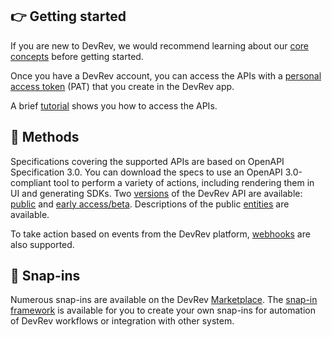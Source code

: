 ## 👉 Getting started

If you are new to DevRev, we would recommend learning about our [core concepts](https://docs.devrev.ai/intro) before getting started.

Once you have a DevRev account, you can access the APIs with a [personal access token](./authentication) (PAT) that you create in the DevRev app.

A brief [tutorial](./welcome) shows you how to access the APIs.

## 🧬 Methods

Specifications covering the supported APIs are based on OpenAPI Specification 3.0. You can download the specs to use an OpenAPI 3.0-compliant tool to perform a variety of actions, including rendering them in UI and generating SDKs. Two [versions](./versioning) of the DevRev API are available: [public](https://devrev.ai/docs/apis/methods) and [early access/beta](https://devrev.ai/docs/apis/beta-api-spec). Descriptions of the public [entities](./entities) are available.

To take action based on events from the DevRev platform, [webhooks](./webhooks) are also supported. 

## 🧩 Snap-ins

Numerous snap-ins are available on the DevRev [Marketplace](https://devrev.ai/marketplace). The [snap-in framework](./snapin-concepts) is available for you to create your own snap-ins for automation of DevRev workflows or integration with other system.